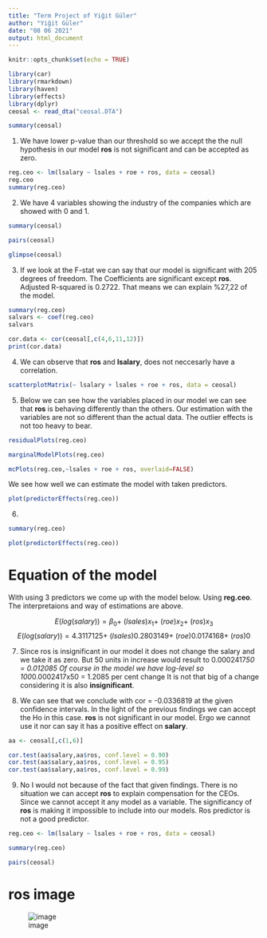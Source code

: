 ---
title: "Term Project of Yiğit Güler"
author: "Yiğit Güler"
date: "08 06 2021"
output: html_document
---

```{r setup, include=FALSE}
knitr::opts_chunk$set(echo = TRUE)
```


```{r}
library(car)
library(rmarkdown)
library(haven)
library(effects)
library(dplyr)
ceosal <- read_dta("ceosal.DTA")

summary(ceosal)
```

1. We have lower p-value than our threshold so we accept the the null hypothesis
in our model **ros** is not significant and can be accepted as zero. 
```{r}
reg.ceo <- lm(lsalary ~ lsales + roe + ros, data = ceosal)
reg.ceo
summary(reg.ceo)
```

2. We have 4 variables showing the industry of the companies which are showed with 0 and 1.

```{r}
summary(ceosal)

```

```{r}
pairs(ceosal)
```

```{r}
glimpse(ceosal)
```

3. If we look at the F-stat we can say that our model is significant with 205
degrees of freedom. The Coefficients are significant except **ros**. Adjusted 
R-squared is 0.2722. That means we can explain %27,22 of the model. 
```{r}
summary(reg.ceo)
salvars <- coef(reg.ceo)
salvars
```

```{r}
cor.data <- cor(ceosal[,c(4,6,11,12)])
print(cor.data)
```

4. We can observe that **ros** and **lsalary**, does not neccesarly have a 
correlation.

```{r}
scatterplotMatrix(~ lsalary + lsales + roe + ros, data = ceosal)
```

5. Below we can see how the variables placed in our model we can see that 
**ros** is behaving differently than the others. Our estimation with the 
variables are not so different than the actual data. The outlier effects is not
too heavy to bear.

```{r}
residualPlots(reg.ceo)
```

```{r}
marginalModelPlots(reg.ceo)
``` 

```{r}
mcPlots(reg.ceo,~lsales + roe + ros, overlaid=FALSE)
``` 

We see how well we can estimate the model with taken predictors.

```{r}
plot(predictorEffects(reg.ceo))
``` 

6.

```{r}
summary(reg.ceo)
``` 


```{r}
plot(predictorEffects(reg.ceo))
``` 

# Equation of the model 

With using 3 predictors we come up with the model below. Using **reg.ceo**. The interpretaions and way of estimations are above.

<div align="center">$$E(log(salary))=\beta_{0} + \ (lsales)x_{1} + \ (roe)x_{2} + \ (ros)x_{3}$$</div>


<div align="center">$$E(log(salary))=4.3117125 + \ (lsales)0.2803149 + \ (roe)0.0174168 + \ (ros)0$$</div>

7. Since ros is insignificant in our model it does not change the salary and we
take it as zero. But 50 units in increase would result to 0.0002417*50 = 0.012085
Of course in the model we have log-level so 100*0.0002417x50 = 1.2085 per cent change
It is not that big of a change considering it is also **insignificant**.

8. We can see that we conclude with cor = -0.0336819 at the given confidence 
intervals. In the light of the previous findings we can accept the Ho in this 
case. **ros** is not significant in our model. Ergo we cannot use it nor can say
it has a positive effect on **salary**.

```{r}
aa <- ceosal[,c(1,6)]

cor.test(aa$salary,aa$ros, conf.level = 0.90)
cor.test(aa$salary,aa$ros, conf.level = 0.95)
cor.test(aa$salary,aa$ros, conf.level = 0.99)
``` 

9. No I would not because of the fact that given findings. There is  no situation
we can accept **ros** to explain compensation for the CEOs. Since we cannot 
accept it any model as a variable. The significancy of **ros** is making it 
impossible to include into our models. Ros predictor is not a good predictor.

```{r}
reg.ceo <- lm(lsalary ~ lsales + roe + ros, data = ceosal)

summary(reg.ceo)
``` 

```{r}
pairs(ceosal)
```

# ros image

![image](/Users/yigit/OneDrive/Masaüstü/image/ros.png)









